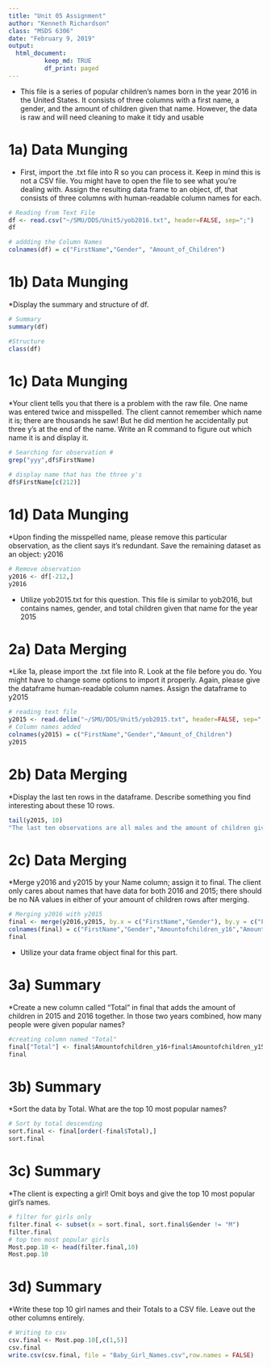 ---
title: "Unit 05 Assignment"
author: "Kenneth Richardson"
class: "MSDS 6306"
date: "February 9, 2019"
output: 
  html_document:
          keep_md: TRUE
          df_print: paged
---



  * This file is a series of popular children’s names born in the year 2016 in the United States.  It consists of three columns with a first name, a gender, and the amount of children given that name.  However, the data is raw and will need cleaning to make it tidy and usable

# 1a) Data Munging
  * First, import the .txt file into R so you can process it.  Keep in mind this is not a CSV file.  You might have to open the file to see what you’re dealing with.  Assign the resulting data frame to an object, df, that consists of three columns with human-readable column names for each.

```{r datamunging, echo=TRUE}

# Reading from Text File
df <- read.csv("~/SMU/DDS/Unit5/yob2016.txt", header=FALSE, sep=";")
df

# addding the Column Names
colnames(df) = c("FirstName","Gender", "Amount_of_Children")
```



# 1b) Data Munging
  *Display the summary and structure of df.
  
```{r SumCl, echo=TRUE}
# Summary
summary(df)

#Structure
class(df)
```



# 1c) Data Munging
  *Your client tells you that there is a problem with the raw file.  One name was entered twice and misspelled.  The client cannot remember which name it is; there are thousands he saw! But he did mention he accidentally put three y’s at the end of the name.  Write an R command to figure out which name it is and display it.

```{r observation, echo=TRUE}
# Searching for observation #
grep("yyy",df$FirstName)

# display name that has the three y's
df$FirstName[c(212)]
```


# 1d) Data Munging
  *Upon finding the misspelled name, please remove this particular observation, as the client says it’s redundant.  Save the remaining dataset as an object: y2016 
  
```{r mispelled, echo=TRUE}
# Remove observation
y2016 <- df[-212,]
y2016
```

  
  * Utilize yob2015.txt for this question.  This file is similar to yob2016, but contains names, gender, and total children given that name for the year 2015

# 2a) Data Merging
  *Like 1a, please import the .txt file into R.  Look at the file before you do.  You might have to change some options to import it properly.  Again, please give the dataframe human-readable column names.  Assign the dataframe to y2015

```{r import, echo=TRUE}
# reading text file
y2015 <- read.delim("~/SMU/DDS/Unit5/yob2015.txt", header=FALSE, sep=",")
# Column names added
colnames(y2015) = c("FirstName","Gender","Amount_of_Children")
y2015
```
  
# 2b) Data Merging
  *Display the last ten rows in the dataframe.  Describe something you find interesting about these 10 rows.
```{r tenrows, echo=TRUE}
tail(y2015, 10)
"The last ten observations are all males and the amount of children given that name are 5. "
```
 
# 2c) Data Merging
  *Merge y2016 and y2015 by your Name column; assign it to final.  The client only cares about names that have data for both 2016 and 2015; there should be no NA values in either of your amount of children rows after merging.
```{r merge, echo=TRUE}
# Merging y2016 with y2015
final <- merge(y2016,y2015, by.x = c("FirstName","Gender"), by.y = c("FirstName","Gender"))
colnames(final) = c("FirstName","Gender","Amountofchildren_y16","Amountofchildren_y15")
final
```


* Utilize your data frame object final for this part.

# 3a) Summary
  *Create a new column called “Total” in final that adds the amount of children in 2015 and 2016 together.  In those two years combined, how many people were given popular names?

```{r popularnames, echo=TRUE}
#creating column named "Total"
final["Total"] <- final$Amountofchildren_y16+final$Amountofchildren_y15
final

```


# 3b) Summary
  *Sort the data by Total.  What are the top 10 most popular names?
```{r sort, echo=TRUE}
# Sort by total descending
sort.final <- final[order(-final$Total),]
sort.final
```


# 3c) Summary
  *The client is expecting a girl!  Omit boys and give the top 10 most popular girl’s names.
```{r omit, echo=TRUE}
# filter for girls only
filter.final <- subset(x = sort.final, sort.final$Gender != "M")
filter.final
# top ten most popular girls
Most.pop.10 <- head(filter.final,10)
Most.pop.10

```

# 3d) Summary
  *Write these top 10 girl names and their Totals to a CSV file.  Leave out the other columns entirely.
```{r csv, echo=TRUE}
# Writing to csv
csv.final <- Most.pop.10[,c(1,5)]
csv.final
write.csv(csv.final, file = "Baby_Girl_Names.csv",row.names = FALSE)
```






